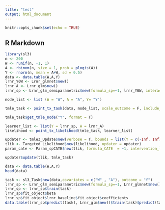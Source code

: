 ```yaml
---
title: "test"
output: html_document
---
```


```r
knitr::opts_chunk$set(echo = TRUE)
```

## R Markdown


```r
library(sl3)
n <- 200
W <- runif(n, -1, 1)
A <- rbinom(n, size = 1, prob = plogis(W))
Y <- rnorm(n, mean = A+W, sd = 0.5)
data <- data.table(W,A,Y)
lrnr_Y0W <- Lrnr_glmnet$new()
lrnr_A <- Lrnr_glm$new()
lrnr_sp <- Lrnr_glm_semiparametric$new(formula_sp=~1, lrnr_Y0W, interaction_variable = "A", family = gaussian(), return_matrix_predictions = FALSE)

node_list <- list (W = "W", A = "A", Y= "Y")

tmle_task <- point_tx_task(data, node_list, scale_outcome = F, include_variance_node = TRUE)

tmle_task$get_tmle_node("Y", format = T)

learner_list <- list(Y = lrnr_sp, A = lrnr_A)
likelihood <- point_tx_likelihood(tmle_task, learner_list)

updater <- tmle3_Update$new(verbose = T, bounds = list(Y = c(-Inf, Inf)))
tlik <- Targeted_Likelihood$new(likelihood, updater = updater)
param_cate <- Param_spCATE$new(tlik, formula_CATE  = ~1, intervention_list_treatment = list(define_lf(LF_static, "A", value = 1)), intervention_list_control = list(define_lf(LF_static, "A", value = 0)))


```

```r

updater$update(tlik, tmle_task)
```




```r
data <- data.table(W,A,Y)
head(data)

task <- sl3_Task$new(data,covariates = c("W" , "A"), outcome = "Y")
lrnr_sp <- Lrnr_glm_semiparametric$new(formula_sp=~1, Lrnr_glmnet$new(), family = binomial())
lrnr_sp <- lrnr_sp$train(task)
lrnr_sp$fit_object$beta
lrnr_sp$fit_object$lrnr_baseline$fit_object$coefficients
data.table(lrnr_sp$predict(task), Lrnr_glm$new()$train(task)$predict(task))
 
````
